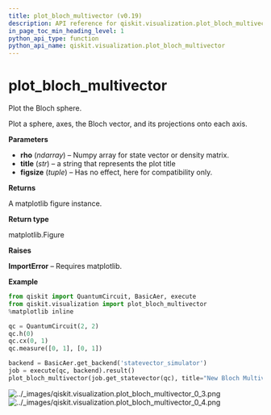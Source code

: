 ```yaml
---
title: plot_bloch_multivector (v0.19)
description: API reference for qiskit.visualization.plot_bloch_multivector in qiskit v0.19
in_page_toc_min_heading_level: 1
python_api_type: function
python_api_name: qiskit.visualization.plot_bloch_multivector
---
```


<span id="plot-bloch-multivector" />

# plot\_bloch\_multivector

<Function id="qiskit.visualization.plot_bloch_multivector" isDedicatedPage={true} github="https://github.com/qiskit/qiskit/tree/stable/0.14/qiskit/visualization/state_visualization.py" signature="plot_bloch_multivector(rho, title='', figsize=None)">
  Plot the Bloch sphere.

  Plot a sphere, axes, the Bloch vector, and its projections onto each axis.

  **Parameters**

  *   **rho** (*ndarray*) – Numpy array for state vector or density matrix.
  *   **title** (*str*) – a string that represents the plot title
  *   **figsize** (*tuple*) – Has no effect, here for compatibility only.

  **Returns**

  A matplotlib figure instance.

  **Return type**

  matplotlib.Figure

  **Raises**

  **ImportError** – Requires matplotlib.

  **Example**

  ```python
  from qiskit import QuantumCircuit, BasicAer, execute
  from qiskit.visualization import plot_bloch_multivector
  %matplotlib inline

  qc = QuantumCircuit(2, 2)
  qc.h(0)
  qc.cx(0, 1)
  qc.measure([0, 1], [0, 1])

  backend = BasicAer.get_backend('statevector_simulator')
  job = execute(qc, backend).result()
  plot_bloch_multivector(job.get_statevector(qc), title="New Bloch Multivector")
  ```

  ![../\_images/qiskit.visualization.plot\_bloch\_multivector\_0\_3.png](/images/api/qiskit/0.19/qiskit.visualization.plot_bloch_multivector_0_3.png) ![../\_images/qiskit.visualization.plot\_bloch\_multivector\_0\_4.png](/images/api/qiskit/0.19/qiskit.visualization.plot_bloch_multivector_0_4.png)
</Function>

